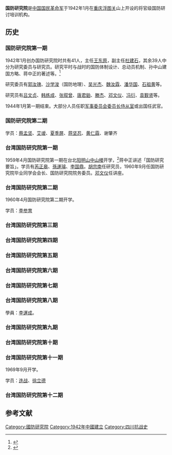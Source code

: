 '''国防研究院'''是[[中国国民革命军|中国国民革命军]]于1942年1月在[[重庆|重庆]][[浮图关|浮图关]]山上开设的将官级国防研讨培训机构。

==历史==
===国防研究院第一期===
1942年1月创办国防研究院时共有41人，主任[[王东原|王东原]]，副主任[[杜建石|杜建石]]，其余39人中分为研究委员与研究员。研究平时与战时的国防体制设计、总动员机制、孙中山建国方略、蒋中正的著述等。<ref>{{Cite web |url=http://read.dangdang.com/content_736551 |title=《郭汝瑰回忆录》 第三部分 在国防研究院学习 |accessdate=2017-01-09 |archive-date=2010-05-02 |archive-url=https://web.archive.org/web/20100502081711/http://read.dangdang.com/content_736551 |dead-url=no }}</ref>

研究委员有[[郭汝瑰|郭汝瑰]]、[[沙学浚|沙学浚]]（国防地理）、[[吴光杰|吴光杰]]、[[魏汝霖|魏汝霖]]、[[潘华国|潘华国]]、[[石祖黄|石祖黄]]等。

研究员有[[吕文贞|吕文贞]]、[[韩练成|韩练成]]、[[张叙曾|张叙曾]]、[[唐君鉑|唐君鉑]]、[[滕杰|滕杰]]、[[邓文仪|邓文仪]]、[[冯衍|冯衍]]、[[袁觐贤|袁觐贤]]等。

1944年1月第一期结束。大部分人员任职[[军事委员会委员长侍从室|军事委员会委员长侍从室]]或出国任武官。

===国防研究院第二期===
学员：[[蔡孟坚|蔡孟坚]]、[[艾叆|艾叆]]、[[夏季屏|夏季屏]]、[[蒋坚忍|蒋坚忍]]、[[黄仁霖|黄仁霖]]、谢肇齐
===台湾国防研究院第一期===
1959年4月国防研究院第一期在台北[[阳明山中山楼|阳明山中山楼]]开学，<ref>{{Cite web |url=http://news.ifeng.com/taiwan/yzzd/detail_2013_09/30/30023171_0.shtml |title=2013年09月30日《凤凰卫视》张友骅:中山楼属两蒋时代国民党权力中枢 |accessdate=2017年1月9日 |archive-date=2017年8月2日 |archive-url=https://web.archive.org/web/20170802130301/http://news.ifeng.com/taiwan/yzzd/detail_2013_09/30/30023171_0.shtml |dead-url=no }}</ref>蒋中正讲述「国防研究要旨」。学员有[[芮正皋|芮正皋]]、[[孫運璿|孫運璿]]、[[李国鼎|李国鼎]]。[[胡宗南|胡宗南]]任研究员，1960年9月任国防研究院毕业同学会会长、国防研究院院务委员。[[邓文仪|邓文仪]]任讲座。

===台湾国防研究院第二期===
1960年4月国防研究院第二期开学。

学员：[[李参育|李参育]]
===台湾国防研究院第三期===
===台湾国防研究院第四期===
===台湾国防研究院第五期===
===台湾国防研究院第六期===
===台湾国防研究院第七期===
===台湾国防研究院第八期===
學員：[[李運成|李運成]]。
===台湾国防研究院第九期===
===台湾国防研究院第十期===
===台湾国防研究院第十一期===
1969年9月开学。

学员：[[连战|连战]]、[[徐立德|徐立德]]
===台湾国防研究院第十二期===

==参考文献==
<references/>

[[Category:國防研究院|Category:國防研究院]]
[[Category:1942年中國建立|Category:1942年中國建立]]
[[Category:四川抗战史|Category:四川抗战史]]